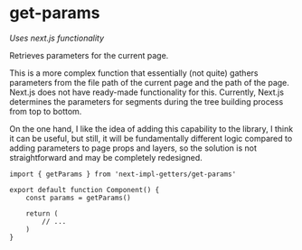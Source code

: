# get-params

*Uses next.js functionality*

Retrieves parameters for the current page.

This is a more complex function that essentially (not quite) gathers parameters from the file path of the current page and the path of the page. Next.js does not have ready-made functionality for this. Currently, Next.js determines the parameters for segments during the tree building process from top to bottom.

On the one hand, I like the idea of adding this capability to the library, I think it can be useful, but still, it will be fundamentally different logic compared to adding parameters to page props and layers, so the solution is not straightforward and may be completely redesigned.

```tsx
import { getParams } from 'next-impl-getters/get-params'

export default function Component() {
    const params = getParams()

    return (
        // ...
    )
}
```
